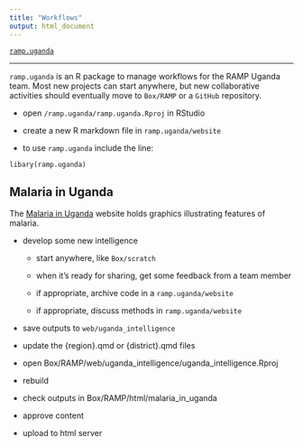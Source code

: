 ```yaml
---
title: "Workflows"
output: html_document
---
```


[`ramp.uganda`](../index.html)

***

`ramp.uganda` is an R package to manage workflows for the RAMP Uganda team. Most new projects can start anywhere, but new collaborative activities should eventually move to `Box/RAMP` or a `GitHub` repository. 

+ open `/ramp.uganda/ramp.uganda.Rproj` in RStudio

+ create a new R markdown file in `ramp.uganda/website` 

+ to use `ramp.uganda` include the line:

```
libary(ramp.uganda) 
```

## Malaria in Uganda 

The [Malaria in Uganda](https://faculty.washington.edu/smitdave/uganda_intelligence/) website holds graphics illustrating features of malaria. 

+ develop some new intelligence

    - start anywhere, like `Box/scratch` 
    
    - when it's ready for sharing, get some feedback from a team member
    
    - if appropriate, archive code in a `ramp.uganda/website`    
    
    - if appropriate, discuss methods in `ramp.uganda/website`    

+ save outputs to `web/uganda_intelligence`

+ update the {region}.qmd or {district}.qmd files

+ open Box/RAMP/web/uganda_intelligence/uganda_intelligence.Rproj

+ rebuild

+ check outputs in Box/RAMP/html/malaria_in_uganda

+ approve content

+ upload to html server
